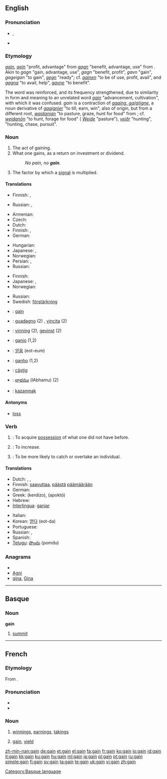 ==English==

===Pronunciation===
* {{IPA|/geɪn/}}, {{SAMPA|/geIn/}}
* {{audio|en-us-gain.ogg|Audio (US)}}
*: {{rhymes|eɪn}}

===Etymology===
{{etyl|enm}} ''[[gain#Middle English|gain]], [[gein#Middle English|gein]]'' "profit, advantage" from {{etyl|non}} ''[[gagn]]'' "benefit, advantage, use" from {{proto|Germanic|gagan-|gain|lang=}}. Akin to {{etyl|isl|-}} ''gagn'' "gain, advantage, use", {{etyl|swe|-}} ''gagn'' "benefit, profit", {{etyl|dan|-}} ''gavn'' "gain", {{etyl|got|-}} ''gageigan'' "to gain", {{non}} ''[[gegn]]'' "ready"; cf. {{enm}} ''[[gainen]]'' "to be of use, profit, avail", {{isl}} and {{swe}} ''[[gagna]]'' "to avail, help", {{dan}} ''[[gavne]]'' "to benefit". 

The {{enm}} word was reinforced, and its frequency strengthened, due to similarity in form and meaning to an unrelated {{etyl|frm|-}} word ''[[gain#French|gain]]'' "advancement, cultivation", with which it was confused. {{frm}} ''gain'' is a contraction of {{etyl|fro|-}} ''[[gaaing|gaaing, ga(a)igne]]'', a noun derivative of ''[[gaaignier]]'' "to till, earn, win", also of {{etyl|gem}} origin, but from a different root, {{etyl|frk|-}} ''[[waidanjan]]'' "to pasture, graze, hunt for food" from {{proto|Germanic|waiðī, waiðō|pasture, field, hunting ground|lang=}}; cf. {{etyl|goh|-}} ''[[weidanōn]]'' "to hunt, forage for food" ({{etyl|deu|-}} ''[[Weide]]'' "pasture"), {{etyl|non|-}} ''[[veiðr]]'' "hunting", {{etyl|ang|-}} ''{{term|waþ|wāþ|lang=ang}}'' "hunting, chase, pursuit".

===Noun===
{{en-noun}}

# The act of gaining.
# What one gains, as a return on investment or dividend.
#: ''No pain, no '''gain'''.''
# {{electronics}} The factor by which a [[signal]] is multiplied.

====Translations====
{{trans-top|act of gaining}}
* Finnish: {{t-|fi|voittaminen}}, {{t+|fi|voitto}}
{{trans-mid}}
* Russian: {{t|ru|получение|n|tr=polučénije}}, {{t+|ru|приобретение|n|tr=priobreténije}}
{{trans-bottom}}

{{trans-top|what one gains (profit)}}
* Armenian: {{t-|hy|վաստակ|tr=vastak}}
* Czech: {{t-|cs|zisk|m}}
* Dutch: {{t+|nl|winst|f}}
* Finnish: {{t+|fi|voitto}}, {{t+|fi|hyöty}}
* German: {{t+|de|Gewinn|m}}
{{trans-mid}}
* Hungarian: {{t+|hu|haszon}}
* Japanese: {{t-|ja|進展|tr=shinten}}, {{t-|ja|進歩|tr=shinpo}}
* Norwegian: {{t|no|utbytte|n}}
* Persian: {{t|fa|سود|tr=sud|sc=fa-Arab}},  {{t|fa|بهره|tr=bahra|sc=fa-Arab}}
* Russian: {{t+|ru|прибыль|f|tr=príbyl'}}
{{trans-bottom}}

{{trans-top|factor by which signal is multiplied}}
* Finnish: {{t-|fi|vahvistus}}
* Japanese: {{t|ja|利得|tr=ritoku}}, {{t-|ja|増幅率|tr=zōfuku-ritsu}}
* Norwegian: {{t|no|forsterkning|m+f}}
{{trans-mid}}
* Russian: {{t|ru|усиление|n|tr=usilénije}}
* Swedish: [[förstärkning]]
{{trans-bottom}}

{{checktrans-top}}
<!--added {{ttbc}}s here.-->
* {{ttbc|French}}: [[gain]] {{m}}
* {{ttbc|Italian}}: [[guadagno]] (2) {{m}}, [[vincita]] {{f}} (2)
* {{ttbc|Norwegian}}: [[vinning]] {{m}} (2), [[gevinst]] {{m}} (2)
* {{ttbc|Interlingua}}: [[ganio]] (1,2)
* {{ttbc|Korean}}: [[얻음]] (eot-eum)
* {{ttbc|Portuguese}}: [[ganho]] {{m}} (1,2)
* {{ttbc|Romanian}}: [[câştig]] {{n}}
* {{ttbc|Telugu}}: [[లాభము]] (lAbhamu) (2)
* {{ttbc|Turkish}}: [[kazanmak]]
{{checktrans-bottom}}

====Antonyms====
* [[loss]]

===Verb===
{{en-verb}}

# {{transitive}}: To acquire [[possession]] of what one did not have before.
# {{transitive}}: To increase.
# {{transitive}}: To be more likely to catch or overtake an individual.

====Translations====
{{trans-top| acquire }}
* Dutch: {{t+|nl|verkrijgen}}, {{t+|nl|winnen}}, {{t+|nl|bekomen}}
* Finnish: [[saavuttaa]], [[päästä]] [[päämäärä]]än
* German: {{t+|de|gewinnen}}
* Greek: {{t+|el|κερδίζω}} (kerdízo), {{t+|el|αποκτώ}} (apoktó)
* Hebrew: {{t+|he|קיבל}}
* [[Interlingua]]: [[ganiar]]
{{trans-mid}}
* Italian: {{t+|it|guadagnare}}
* Korean: [[얻다]] (eot-da)
* Portuguese: {{t+|pt|ganhar}}
* Russian: {{t|ru|получать|tr=polučát'}}, {{t+|ru|приобретать|tr=priobretát'}}
* Spanish: {{t+|es|ganar}}
* [[Telugu]]: [[పొందు]] (pomdu)
{{trans-bottom}}

===Anagrams===
* {{alphagram|[[agin#English|agin]]}} 
* [[Agni#English|Agni]]
* [[gina#English|gina]], [[Gina#English|Gina]]

----

==Basque==

===Noun===
'''gain'''

# [[summit]]

[[Category:Basque language]]

----

==French==

===Etymology===
From {{term|gagner}}.

===Pronunciation===
* {{IPA|/ɡɛ̃/|lang=fr}}
* {{audio|Fr-gain.ogg|Audio}}

===Noun===
{{fr-noun|m}}

# {{context|usually in plural}} [[winnings]], [[earnings]], [[takings]]
# {{finance|lang=fr}} [[#English|gain]], [[yield]]

[[zh-min-nan:gain]]
[[de:gain]]
[[et:gain]]
[[el:gain]]
[[fa:gain]]
[[fr:gain]]
[[ko:gain]]
[[io:gain]]
[[id:gain]]
[[it:gain]]
[[kk:gain]]
[[ku:gain]]
[[hu:gain]]
[[ml:gain]]
[[ja:gain]]
[[pl:gain]]
[[pt:gain]]
[[ru:gain]]
[[simple:gain]]
[[fi:gain]]
[[sv:gain]]
[[ta:gain]]
[[te:gain]]
[[uk:gain]]
[[vi:gain]]
[[zh:gain]]